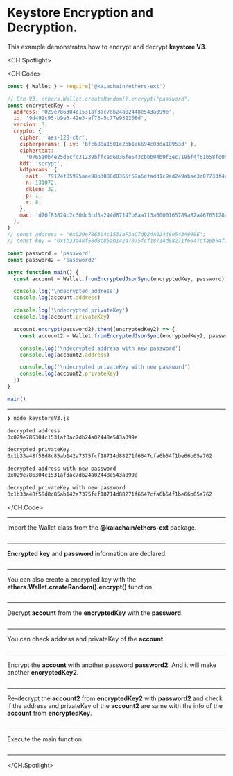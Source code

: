 # Keystore Encryption and Decryption.

This example demonstrates how to encrypt and decrypt **keystore V3**.

<CH.Spotlight>

<CH.Code>

```js keystoreV3.js
const { Wallet } = require('@kaiachain/ethers-ext')

// Eth V3. ethers.Wallet.createRandom().encrypt("password")
const encryptedKey = {
  address: '029e786304c1531af3ac7db24a02448e543a099e',
  id: '9d492c95-b9e3-42e3-af73-5c77e932208d',
  version: 3,
  crypto: {
    cipher: 'aes-128-ctr',
    cipherparams: { iv: 'bfcb88a1501e2bb1e6694c03da18953d' },
    ciphertext:
      '076510b4e25d5cfc31239bffcad6036fe543cbbb04b9f3ec719bf4f61b58fc05',
    kdf: 'scrypt',
    kdfparams: {
      salt: '79124f05995aae98b3088d8365f59a6dfadd1c9ed249abae3c07733f4cbbee53',
      n: 131072,
      dklen: 32,
      p: 1,
      r: 8,
    },
    mac: 'd70f83824c2c30dc5cd3a244d87147b6aa713a6000165789a82a467651284ac7',
  },
}
// const address = "0x029e786304c1531aF3aC7db24A02448e543A099E";
// const key = "0x1b33a48f58d8c85ab142a7375fcf18714d88271f6647cfa6b54f1be66b05a762";

const password = 'password'
const password2 = 'password2'

async function main() {
  const account = Wallet.fromEncryptedJsonSync(encryptedKey, password)

  console.log('\ndecrypted address')
  console.log(account.address)

  console.log('\ndecrypted privateKey')
  console.log(account.privateKey)

  account.encrypt(password2).then((encryptedKey2) => {
    const account2 = Wallet.fromEncryptedJsonSync(encryptedKey2, password2)

    console.log('\ndecrypted address with new password')
    console.log(account2.address)

    console.log('\ndecrypted privateKey with new password')
    console.log(account2.privateKey)
  })
}

main()
```

---

```zsh output
❯ node keystoreV3.js

decrypted address
0x029e786304c1531af3ac7db24a02448e543a099e

decrypted privateKey
0x1b33a48f58d8c85ab142a7375fcf18714d88271f6647cfa6b54f1be66b05a762

decrypted address with new password
0x029e786304c1531af3ac7db24a02448e543a099e

decrypted privateKey with new password
0x1b33a48f58d8c85ab142a7375fcf18714d88271f6647cfa6b54f1be66b05a762
```

</CH.Code>

---

Import the Wallet class from the **@kaiachain/ethers-ext** package.

```js keystoreV3.js focus=1

```

---

**Encrypted key** and **password** information are declared.

```js keystoreV3.js focus=3:27

```

---

You can also create a encrypted key with the **ethers.Wallet.createRandom().encrypt()** function.

```js keystoreV3.js focus=3

```

---

Decrypt **account** from the **encryptedKey** with the **password**.

```js keystoreV3.js focus=30

```

---

You can check address and privateKey of the **account**.

```js keystoreV3.js focus=32:36

```

---

Encrypt the **account** with another password **password2**. And it will make another **encryptedKey2**.

```js keystoreV3.js focus=38

```

---

Re-decrypt the **account2** from **encryptedKey2** with **password2** and check if the address and privateKey of the **account2** are same with the info of the **account** from **encryptedKey**.

```js keystoreV3.js focus=39:45

```

---

Execute the main function.

```js keystoreV3.js focus=49

```

---

</CH.Spotlight>
